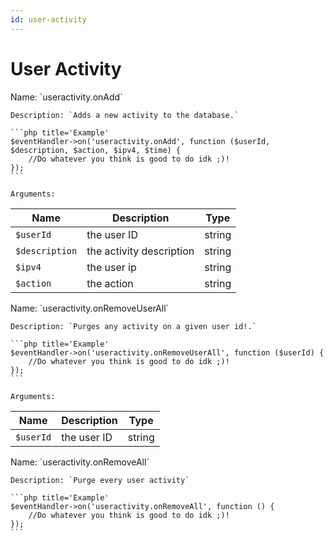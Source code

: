 ```yaml
---
id: user-activity
---
```


# User Activity


<Tabs>
<TabItem value='onAdd' label='onAdd' default>
    Name: `useractivity.onAdd`

    Description: `Adds a new activity to the database.`

    ```php title='Example'
    $eventHandler->on('useractivity.onAdd', function ($userId, $description, $action, $ipv4, $time) {
        //Do whatever you think is good to do idk ;)!
    });
    ```

    Arguments:

| Name           | Description              | Type   |
| -------------- | ------------------------ | ------ |
| `$userId`      | the user ID              | string |
| `$description` | the activity description | string |
| `$ipv4`        | the user ip              | string |
| `$action`      | the action               | string |

</TabItem>
<TabItem value='onRemoveUserAll' label='onRemoveUserAll' default>
    Name: `useractivity.onRemoveUserAll`

    Description: `Purges any activity on a given user id!.`

    ```php title='Example'
    $eventHandler->on('useractivity.onRemoveUserAll', function ($userId) {
        //Do whatever you think is good to do idk ;)!
    });
    ```

    Arguments:
| Name      | Description | Type   |
| --------- | ----------- | ------ |
| `$userId` | the user ID | string |

</TabItem>
<TabItem value='onRemoveAll' label='onRemoveAll' default>
    Name: `useractivity.onRemoveAll`

    Description: `Purge every user activity`

    ```php title='Example'
    $eventHandler->on('useractivity.onRemoveAll', function () {
        //Do whatever you think is good to do idk ;)!
    });
    ```

</TabItem>
</Tabs>
